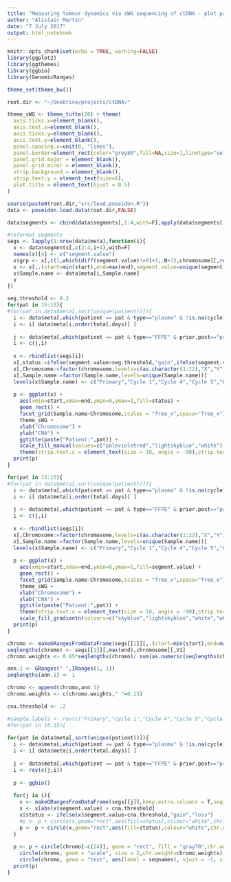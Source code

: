 ```yaml
---
title: "Measuring tumour dynamics via sWG sequencing of ctDNA - plot patient segementation"
author: "Alistair Martin"
date: "7 July 2017"
output: html_notebook
---
```

  
```r
knitr::opts_chunk$set(echo = TRUE, warning=FALSE)
library(ggplot2)
library(ggthemes)
library(ggbio)
library(GenomicRanges)

theme_set(theme_bw())

root.dir <- "~/OneDrive/projects/ctDNA/"

theme_sWG <- theme_tufte(20) + theme(
  axis.ticks.x=element_blank(),
  axis.text.x=element_blank(),
  axis.ticks.y=element_blank(),
  axis.text.y=element_blank(),
  panel.spacing.x=unit(0, "lines"),
  panel.border=element_rect(color="grey80",fill=NA,size=1,linetype="solid"),
  panel.grid.major = element_blank(),
  panel.grid.minor = element_blank(),
  strip.background = element_blank(),
  strip.text.y = element_text(size=6),
  plot.title = element_text(hjust = 0.5)
)

source(paste0(root.dir,"src/load.poseidon.R"))
data <- poseidon.load.data(root.dir,FALSE)

data$segments <- cbind(data$segments[,1:4,with=F],apply(data$segments[,-(1:4)],2,function(x){x[x < -2] <- -2; x}))

#reformat segments
segs <- lapply(1:nrow(data$meta),function(i){
  x <- data$segments[,c(2:4,i+4),with=F]
  names(x)[4] <- c("segment.value")
  x$grp <- x[,c(1,which(diff(segment.value)!=0)+1,.N+1),chromosome][,rep(1:length(diff(V1)), diff(V1)),chromosome][,V1]
  x <- x[,.(start=min(start),end=max(end),segment.value=unique(segment.value),N.bins=.N),.(chromosome,grp)][,-c('grp')]
  x$Sample.name <- data$meta[i,Sample.name]
  x
})
```

```r
seg.threshold <- 0.2
for(pat in 15:15){
#for(pat in data$meta[,sort(unique(patient))]){
  i <- data$meta[,which(patient == pat & type=="plasma" & !is.na(cycle))]
  i <- i[ data$meta[i,order(total.days)] ]
  
  j <- data$meta[,which(patient == pat & type=="FFPE" & prior.post=="primary")]
  i <- c(j,i)
  
  x <- rbindlist(segs[i])
  x[,status:=ifelse(segment.value>seg.threshold,"gain",ifelse(segment.value< -seg.threshold,"loss","no.change"))]
  x[,Chromosome:=factor(chromosome,levels=c(as.character(1:22),"X","Y"))]
  x[,Sample.name:=factor(Sample.name,levels=unique(Sample.name))]
  levels(x$Sample.name) <- c("Primary","Cycle 1","Cycle 4","Cycle 5","Cycle 6","Cycle 7","Cycle 8")
  
  p <- ggplot(x) + 
    aes(xmin=start,xmax=end,ymin=0,ymax=1,fill=status) + 
    geom_rect() +
    facet_grid(Sample.name~Chromosome,scales = "free_x",space="free_x") +
    theme_sWG + 
    xlab("Chromosome") + 
    ylab("CNA") +
    ggtitle(paste("Patient:",pat)) + 
    scale_fill_manual(values=c("palevioletred","lightskyblue","white"),breaks=c("gain","loss","no.change"),drop=F) +
    theme(strip.text.x = element_text(size = 10, angle = -90),strip.text.y = element_text(size=15))
  print(p)
}
```

```r
for(pat in 15:15){
#for(pat in data$meta[,sort(unique(patient))]){
  i <- data$meta[,which(patient == pat & type=="plasma" & !is.na(cycle))]
  i <- i[ data$meta[i,order(total.days)] ]
  
  j <- data$meta[,which(patient == pat & type=="FFPE" & prior.post=="primary")]
  i <- c(j,i)
  
  x <- rbindlist(segs[i])
  x[,Chromosome:=factor(chromosome,levels=c(as.character(1:22),"X","Y"))]
  x[,Sample.name:=factor(Sample.name,levels=unique(Sample.name))]
  levels(x$Sample.name) <- c("Primary","Cycle 1","Cycle 4","Cycle 5","Cycle 6","Cycle 7","Cycle 8")
  
  p <- ggplot(x) + 
    aes(xmin=start,xmax=end,ymin=0,ymax=1,fill=segment.value) + 
    geom_rect() +
    facet_grid(Sample.name~Chromosome,scales = "free_x",space="free_x") +
    theme_sWG + 
    xlab("Chromosome") + 
    ylab("CNA") +
    ggtitle(paste("Patient:",pat)) + 
    theme(strip.text.x = element_text(size = 10, angle = -90),strip.text.y = element_text(size=15)) +
    scale_fill_gradientn(colours=c("skyblue","lightskyblue","white","white","white","palevioletred","violetred"),values=c(0,.4,.4,.5,.6,.6,1))
  print(p)
}
```




```r
chromo <- makeGRangesFromDataFrame(segs[[1]][,.(start=min(start),end=max(end)),chromosome])
seqlengths(chromo) <- segs[[1]][,max(end),chromosome][,V1]
chromo.weights <- 0.85*seqlengths(chromo)/ sum(as.numeric(seqlengths(chromo)))

ann.1 <- GRanges(" ",IRanges(1, 1))
seqlengths(ann.1) <- 1

chromo <- append(chromo,ann.1)
chromo.weights <- c(chromo.weights," "=0.15)

cna.threshold <- .2

#sample.labels <- rev(c("Primary","Cycle 1","Cycle 4","Cycle 5","Cycle 6","Cycle 7","Cycle 8"))
#for(pat in 15:15){
  
for(pat in data$meta[,sort(unique(patient))]){
  i <- data$meta[,which(patient == pat & type=="plasma" & !is.na(cycle))]
  i <- i[ data$meta[i,order(total.days)] ]
  
  j <- data$meta[,which(patient == pat & type=="FFPE" & prior.post=="primary")]
  i <- rev(c(j,i))
  
  p <- ggbio()
  
  for(j in i){
    x <- makeGRangesFromDataFrame(segs[[j]],keep.extra.columns = T,seqinfo = seqinfo(chromo))
    x <- x[abs(x$segment.value) > cna.threshold]
    x$status <- ifelse(x$segment.value>cna.threshold,"gain","loss")
    #p <- p + circle(x,geom="rect",aes(fill=status),colour="white",chr.weight=chromo.weights) + annotate(geom="text",label=sample.labels[which(i==j)],x =-12,y=(33+7*which(i==j)))
    p <- p + circle(x,geom="rect",aes(fill=status),colour="white",chr.weight=chromo.weights) + annotate(geom="text",label=data$meta[j,Sample.name],x =-12,y=(33+7*which(i==j)))
  }
  
  p <- p + circle(chromo[-c(24)], geom = "rect", fill = "gray70",chr.weight=chromo.weights) + 
    circle(chromo, geom = "scale", size = 2,chr.weight=chromo.weights) + 
    circle(chromo, geom = "text", aes(label = seqnames), vjust = -1, size = 6,chr.weight=chromo.weights)
  print(p)
}
```